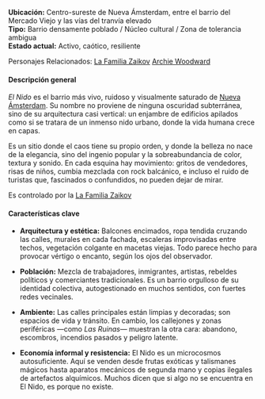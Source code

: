 **Ubicación:** Centro-sureste de Nueva Ámsterdam, entre el barrio del Mercado Viejo y las vías del tranvía elevado  
**Tipo:** Barrio densamente poblado / Núcleo cultural / Zona de tolerancia ambigua  
**Estado actual:** Activo, caótico, resiliente

Personajes Relacionados:
[La Familia Zaikov](La%20Familia%20Zaikov.md)
[Archie Woodward](Archie%20Woodward.md)


#### Descripción general

_El Nido_ es el barrio más vivo, ruidoso y visualmente saturado de [Nueva Ámsterdam](Nueva%20Ámsterdam.md). Su nombre no proviene de ninguna oscuridad subterránea, sino de su arquitectura casi vertical: un enjambre de edificios apilados como si se tratara de un inmenso nido urbano, donde la vida humana crece en capas.

Es un sitio donde el caos tiene su propio orden, y donde la belleza no nace de la elegancia, sino del ingenio popular y la sobreabundancia de color, textura y sonido. En cada esquina hay movimiento: gritos de vendedores, risas de niños, cumbia mezclada con rock balcánico, e incluso el ruido de turistas que, fascinados o confundidos, no pueden dejar de mirar.

Es controlado por la [La Familia Zaikov](La%20Familia%20Zaikov.md) 

#### Características clave

- **Arquitectura y estética:** Balcones encimados, ropa tendida cruzando las calles, murales en cada fachada, escaleras improvisadas entre techos, vegetación colgante en macetas viejas. Todo parece hecho para provocar vértigo o encanto, según los ojos del observador.
    
- **Población:** Mezcla de trabajadores, inmigrantes, artistas, rebeldes políticos y comerciantes tradicionales. Es un barrio orgulloso de su identidad colectiva, autogestionado en muchos sentidos, con fuertes redes vecinales.
    
- **Ambiente:** Las calles principales están limpias y decoradas; son espacios de vida y tránsito. En cambio, los callejones y zonas periféricas —como _Las Ruinas_— muestran la otra cara: abandono, escombros, incendios pasados y peligro latente.
    
- **Economía informal y resistencia:** El Nido es un microcosmos autosuficiente. Aquí se venden desde frutas exóticas y talismanes mágicos hasta aparatos mecánicos de segunda mano y copias ilegales de artefactos alquímicos. Muchos dicen que si algo no se encuentra en El Nido, es porque no existe.


